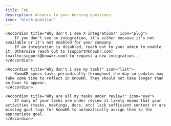 ```yaml
---
title: FAQ
description: Answers to your burning questions.
icon: 'block-question'
---
```


<AccordionGroup>

    <Accordion title="Why don't I see X integration?" icon="plug">
        If you don't see an integration, it's either because it's not available or it's not enabled for your company.
        If an integration is disabled, reach out to your admin to enable it. Otherwise reach out to [support@knowkr.com](mailto:support@knowkr.com) to request a new integration..
    </Accordion>

    <Accordion title="Why don't I see my task?" icon="list">
        KnowKR syncs tasks periodically throughout the day so updates may take some time to reflect in KnowKR. They should not take longer than an hour to appear.
    </Accordion>

    <Accordion title="Why are all my tasks under review?" icon="eye">
        If many of your tasks are under review it likely means that your activities (tasks, meetings, docs, etc) lack sufficient context or are missing goal tags for KnowKR to automatically assign them to the appropriate goal.
    </Accordion>
</AccordionGroup>